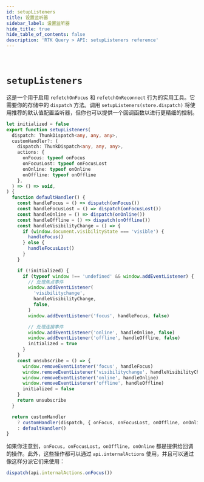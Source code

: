 ```yaml
---
id: setupListeners
title: 设置监听器
sidebar_label: 设置监听器
hide_title: true
hide_table_of_contents: false
description: 'RTK Query > API: setupListeners reference'
---
```


&nbsp;

# `setupListeners`

这是一个用于启用 `refetchOnFocus` 和 `refetchOnReconnect` 行为的实用工具。它需要你的存储中的 `dispatch` 方法。调用 `setupListeners(store.dispatch)` 将使用推荐的默认值配置监听器，但你也可以提供一个回调函数以进行更精细的控制。

```ts title="setupListeners 默认配置" no-transpile
let initialized = false
export function setupListeners(
  dispatch: ThunkDispatch<any, any, any>,
  customHandler?: (
    dispatch: ThunkDispatch<any, any, any>,
    actions: {
      onFocus: typeof onFocus
      onFocusLost: typeof onFocusLost
      onOnline: typeof onOnline
      onOffline: typeof onOffline
    },
  ) => () => void,
) {
  function defaultHandler() {
    const handleFocus = () => dispatch(onFocus())
    const handleFocusLost = () => dispatch(onFocusLost())
    const handleOnline = () => dispatch(onOnline())
    const handleOffline = () => dispatch(onOffline())
    const handleVisibilityChange = () => {
      if (window.document.visibilityState === 'visible') {
        handleFocus()
      } else {
        handleFocusLost()
      }
    }

    if (!initialized) {
      if (typeof window !== 'undefined' && window.addEventListener) {
        // 处理焦点事件
        window.addEventListener(
          'visibilitychange',
          handleVisibilityChange,
          false,
        )
        window.addEventListener('focus', handleFocus, false)

        // 处理连接事件
        window.addEventListener('online', handleOnline, false)
        window.addEventListener('offline', handleOffline, false)
        initialized = true
      }
    }
    const unsubscribe = () => {
      window.removeEventListener('focus', handleFocus)
      window.removeEventListener('visibilitychange', handleVisibilityChange)
      window.removeEventListener('online', handleOnline)
      window.removeEventListener('offline', handleOffline)
      initialized = false
    }
    return unsubscribe
  }

  return customHandler
    ? customHandler(dispatch, { onFocus, onFocusLost, onOffline, onOnline })
    : defaultHandler()
}
```

如果你注意到，`onFocus`，`onFocusLost`，`onOffline`，`onOnline` 都是提供给回调的操作。此外，这些操作都可以通过 `api.internalActions` 使用，并且可以通过像这样分派它们来使用：

```ts title="手动 onFocus 事件" no-transpile
dispatch(api.internalActions.onFocus())
```
